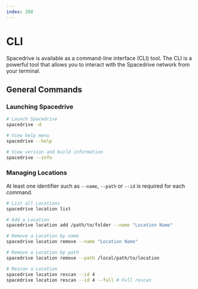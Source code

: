```yaml
---
index: 200
---
```


# CLI

<Notice
	type="note"
	title="WIP"
	text="Our CLI is not available yet, please check our [roadmap](/roadmap)."
/>

Spacedrive is available as a command-line interface (CLI) tool. The CLI is a powerful tool that allows you to interact with the Spacedrive network from your terminal.

## General Commands

### Launching Spacedrive

```bash
# Launch Spacedrive
spacedrive -d
```
```bash
# View help menu
spacedrive --help
```
```bash
# View version and build information
spacedrive --info
```

### Managing Locations

At least one identifier such as `--name`, `--path` or `--id` is required for each command.

```bash
# List all Locations
spacedrive location list
```

```bash
# Add a Location
spacedrive location add /path/to/folder --name "Location Name"
```

```bash
# Remove a Location by name
spacedrive location remove --name "Location Name"
```

```bash
# Remove a Location by path
spacedrive location remove --path /local/path/to/location
```

```bash
# Rescan a Location
spacedrive location rescan --id 4
spacedrive location rescan --id 4 --full # Full rescan
```
